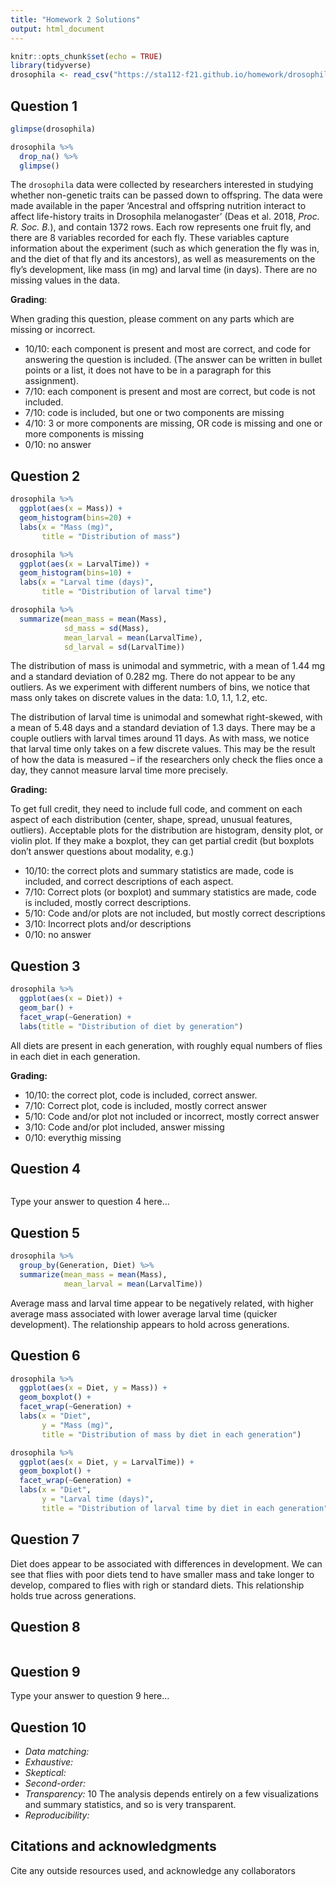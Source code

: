 ```yaml
---
title: "Homework 2 Solutions"
output: html_document
---
```


```r
knitr::opts_chunk$set(echo = TRUE)
library(tidyverse)
drosophila <- read_csv("https://sta112-f21.github.io/homework/drosophila.csv")
```

## Question 1

```r
glimpse(drosophila)

drosophila %>%
  drop_na() %>%
  glimpse()
```

The `drosophila` data were collected by researchers interested in studying whether non-genetic traits can be passed down to offspring. The data were made available in the paper ‘Ancestral and offspring nutrition interact to affect life-history traits in Drosophila melanogaster’ (Deas et al. 2018, *Proc. R. Soc. B.*), and contain 1372 rows. Each row represents one fruit fly, and there are 8 variables recorded for each fly. These variables capture information about the experiment (such as which generation the fly was in, and the diet of that fly and its ancestors), as well as measurements on the fly's development, like mass (in mg) and larval time (in days). There are no missing values in the data.

**Grading**:

When grading this question, please comment on any parts which are missing or incorrect.

* 10/10: each component is present and most are correct, and code for answering the question is included. (The answer can be written in bullet points or a list, it does not have to be in a paragraph for this assignment).
* 7/10: each component is present and most are correct, but code is not included. 
* 7/10: code is included, but one or two components are missing
* 4/10: 3 or more components are missing, OR code is missing and one or more components is missing
* 0/10: no answer

## Question 2

```r
drosophila %>%
  ggplot(aes(x = Mass)) +
  geom_histogram(bins=20) +
  labs(x = "Mass (mg)", 
       title = "Distribution of mass")

drosophila %>%
  ggplot(aes(x = LarvalTime)) +
  geom_histogram(bins=10) +
  labs(x = "Larval time (days)", 
       title = "Distribution of larval time")

drosophila %>%
  summarize(mean_mass = mean(Mass),
            sd_mass = sd(Mass),
            mean_larval = mean(LarvalTime),
            sd_larval = sd(LarvalTime))
```

The distribution of mass is unimodal and symmetric, with a mean of 1.44 mg and a standard deviation of 0.282 mg. There do not appear to be any outliers. As we experiment with different numbers of bins, we notice that mass only takes on discrete values in the data: 1.0, 1.1, 1.2, etc.

The distribution of larval time is unimodal and somewhat right-skewed, with a mean of 5.48 days and a standard deviation of 1.3 days. There may be a couple outliers with larval times around 11 days. As with mass, we notice that larval time only takes on a few discrete values. This may be the result of how the data is measured -- if the researchers only check the flies once a day, they cannot measure larval time more precisely.

**Grading:** 

To get full credit, they need to include full code, and comment on each aspect of each distribution (center, shape, spread, unusual features, outliers). Acceptable plots for the distribution are histogram, density plot, or violin plot. If they make a boxplot, they can get partial credit (but boxplots don't answer questions about modality, e.g.)

* 10/10: the correct plots and summary statistics are made, code is included, and correct descriptions of each aspect.
* 7/10: Correct plots (or boxplot) and summary statistics are made, code is included, mostly correct descriptions.
* 5/10: Code and/or plots are not included, but mostly correct descriptions
* 3/10: Incorrect plots and/or descriptions
* 0/10: no answer

## Question 3

```r
drosophila %>%
  ggplot(aes(x = Diet)) +
  geom_bar() +
  facet_wrap(~Generation) +
  labs(title = "Distribution of diet by generation")
```

All diets are present in each generation, with roughly equal numbers of flies in each diet in each generation. 

**Grading:** 

* 10/10: the correct plot, code is included, correct answer.
* 7/10: Correct plot, code is included, mostly correct answer
* 5/10: Code and/or plot not included or incorrect, mostly correct answer
* 3/10: Code and/or plot included, answer missing
* 0/10: everythig missing

## Question 4

```r

```

Type your answer to question 4 here...

## Question 5

```r
drosophila %>%
  group_by(Generation, Diet) %>%
  summarize(mean_mass = mean(Mass),
            mean_larval = mean(LarvalTime))
```

Average mass and larval time appear to be negatively related, with higher average mass associated with lower average larval time (quicker development). The relationship appears to hold across generations.

## Question 6

```r
drosophila %>%
  ggplot(aes(x = Diet, y = Mass)) +
  geom_boxplot() +
  facet_wrap(~Generation) +
  labs(x = "Diet", 
       y = "Mass (mg)",
       title = "Distribution of mass by diet in each generation")

drosophila %>%
  ggplot(aes(x = Diet, y = LarvalTime)) +
  geom_boxplot() +
  facet_wrap(~Generation) +
  labs(x = "Diet", 
       y = "Larval time (days)",
       title = "Distribution of larval time by diet in each generation")
```

## Question 7

Diet does appear to be associated with differences in development. We can see that flies with poor diets tend to have smaller mass and take longer to develop, compared to flies with righ or standard diets. This relationship holds true across generations.

## Question 8

```r

```

## Question 9

Type your answer to question 9 here...

## Question 10

* *Data matching:* 
* *Exhaustive:* 
* *Skeptical:* 
* *Second-order:* 
* *Transparency:* 10 The analysis depends entirely on a few visualizations and summary statistics, and so is very transparent.
* *Reproducibility:* 

## Citations and acknowledgments

Cite any outside resources used, and acknowledge any collaborators

